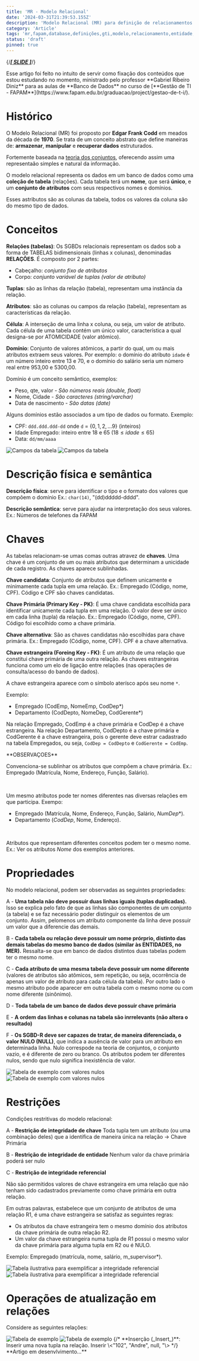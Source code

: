 ```yaml
---
title: 'MR - Modelo Relacional'
date: '2024-03-31T21:39:53.155Z'
description: 'Modelo Relacional (MR) para definição de relacionamentos de banco de dados. Transcrição do conteúdo passado em aula no curso de GTI 1º período, na FAPAM, pelo professor Gabriel Ribeiro Diniz.'
category: 'Article'
tags: 'mr,fapam,database,definições,gti,modelo,relacionamento,entidade,modelo-relacional,tabelas'
status: 'draft'
pinned: true
---
```


{/*[**[ SLIDE ]**](assets/Aula_04_MR.pdf)*/}

<Warn>
  Esse artigo foi feito no intuito de servir como fixação dos conteúdos que estou estudando no momento, ministrado pelo professor **Gabriel Ribeiro Diniz** para as aulas de **Banco de Dados** no curso de [**Gestão de TI - FAPAM**](https://www.fapam.edu.br/graduacao/project/gestao-de-t-i/).
</Warn>


# Histórico

O Modelo Relacional (MR) foi proposto por **Edgar Frank Codd** em meados da década de **1970**. Se trata de um conceito abstrato que define maneiras de: **armazenar**, **manipular** e **recuperar dados** estruturados.

Fortemente baseada na [teoria dos conjuntos](https://pt.wikipedia.org/wiki/Teoria_dos_conjuntos), oferecendo assim uma representaão simples e natural da informação.

O modelo relacional representa os dados em um banco de dados como uma **coleção de tabela** (relações). Cada tabela terá um **nome**, que será **único**, e um **conjunto de atributos** com seus respectivos nomes e domínios.

Esses astributos são as colunas da tabela, todos os valores da coluna são do mesmo tipo de dados.

# Conceitos

**Relações (tabelas)**: Os SGBDs relacionais representam os dados sob a forma de TABELAS bidimensionais (linhas x colunas), denominadas **RELAÇÕES**. É composto por 2 partes:
- Cabeçalho: _conjunto fixo de atributos_
- Corpo: _conjunto variável de tuplas (valor de atributo)_

**Tuplas**: são as linhas da relação (tabela), representam uma instância da relação.

**Atributos**: são as colunas ou campos da relação (tabela), representam as características da relação.

**Célula**: A interseção de uma linha x coluna, ou seja, um valor de atributo. Cada célula de uma tabela contém um único valor, característica a qual designa-se por ATOMICIDADE (valor atômico).

**Domínio**: Conjunto de valores atômicos, a partir do qual, um ou mais atributos extraem seus valores. Por exemplo: o domínio do atributo `idade` é um número inteiro entre 13 e 70, e o domínio do salário seria um número real entre 953,00 e 5300,00.

Domínio é um conceito semântico, exemplos:
- Peso, qte, valor - _São números reais (double, float)_
- Nome, Cidade - _São caracteres (string/varchar)_
- Data de nascimento - _São datas (date)_

Alguns domínios estão associados a um tipo de dados ou formato. Exemplo:
- CPF: `ddd.ddd.ddd-dd` onde `d` = $\{0, 1, 2, ...9\}$ (inteiros)
- Idade Empregado: inteiro entre 18 e 65 ($18 \leq idade \leq 65$)
- Data: `dd/mm/aaaa`

<img src="assets/descricao-tabela-dark.png" className="on-dark" alt="Campos da tabela" />
<img src="assets/descricao-tabela-light.png" className="on-light" alt="Campos da tabela" />



# Descrição física e semântica

**Descrição física**: serve para identificar o tipo e o formato dos valores que compõem o domínio
Ex.: `char(14)`, "(dd)ddddd-dddd".

**Descrição semântica**: serve para ajudar na interpretação dos seus valores.
Ex.: Números de telefones da FAPAM

# Chaves

As tabelas relacionam-se umas comas outras atravez de **chaves**. Uma chave é um conjunto de um ou mais atributos que determinam a unicidade de cada registro. As chaves aparece sublinhadas.

**Chave candidata**: Conjunto de atributos que definem unicamente e minimamente cada tupla em uma relação.
Ex.: Empregado (Código, nome, CPF). Código e CPF são chaves candidatas.

**Chave Primária (Primary Key - PK)**: É uma chave candidata escolhida para identificar unicamente cada tupla em uma relação. O valor deve ser único em cada linha (tupla) da relação.
Ex.: Empregado (<span className="underline">Código</span>, nome, CPF). Código foi escolhido como a chave primária.

**Chave alternativa**: São as chaves candidatas não escolhidas para chave primária.
Ex.: Empregado (Código, nome, CPF). CPF é a chave alternativa.

**Chave estrangeira (Foreing Key - FK)**: É um atributo de uma relação que constitui chave primária de uma outra relação. As chaves estrangeiras funciona como um elo de ligação entre relações (nas operações de consulta/acesso do bando de dados).

A chave estrangeira aparece com o símbolo aterísco após seu nome `*`.

Exemplo:
- Empregado (<span className="underline">CodEmp</span>, NomeEmp, CodDep*)
- Departamento (<span className="underline">CodDepto</span>, NomeDep, CodGerente*)

Na relação Empregado, CodEmp é a chave primária e CodDep é a chave estrangeira.
Na relação Departamento, CodDepto é a chave primária e CodGerente é a chave estrangeira, pois o gerente deve estrar cadastrado na tabela Empregados, ou seja, `CodDep = CodDepto` e `CodGerente = CodEmp`.

<Tip>
**OBSERVAÇOES**

<br/>

Convenciona-se sublinhar os atributos que compõem a chave primária. Ex.: Empregado (<span className="underline">Matrícula</span>, Nome, Endereço, Função, Salário).

<br/>

Um mesmo atributos pode ter nomes diferentes nas diversas relações em que participa. Exempo:
- Empregado (<span className="underline">Matrícula</span>, Nome, Endereço, Função, Salário, _NumDep_*).
- Departamento (<span className="underline">_CodDep_</span>, Nome, Endereço).

<br/>

Atributos que representam diferentes conceitos podem ter o mesmo nome. Ex.: Ver os atributos _Nome_ dos exemplos anteriores.
</Tip>


# Propriedades

No modelo relacional, podem ser observadas as seguintes propriedades:

A - **Uma tabela não deve possuir duas linhas iguais (tuplas duplicadas).** Isso se explica pelo fato de que as linhas são componentes de um conjunto (a tabela) e se faz necessário poder distinguir os elementos de um conjunto. Assim, pelomenos um atributo componente da linha deve possuir um valor que a diferencie das demais.

B - **Cada tabela ou relação deve possuir um nome prórprio, distinto das demais tabelas do mesmo banco de dados (similar às ENTIDADES, no MER).** Ressalta-se que em banco de dados distintos duas tabelas podem ter o mesmo nome.

C - **Cada atributo de uma mesma tabela deve possuir um nome diferente** (valores de atributos são atômicos, sem repetição, ou seja, ocorrência de apenas um valor de atributo para cada célula da tabela). Por outro lado o mesmo atributo pode aparecer em outra tabela com o mesmo nome ou com nome diferente (sinônimo).

D - **Toda tabela de um banco de dados deve possuir chave primária**

E - **A ordem das linhas e colunas na tabela são inrrelevants (não altera o resultado)**

F - **Os SGBD-R deve ser capazes de tratar, de maneira diferenciada, o valor NULO (NULL)**, que indica a ausência de valor para um atributo em determinada linha. Nulo correspode na teoria de conjuntos, o conjunto vazio, e é diferente de zero ou branco. Os atributos podem ter diferentes nulos, sendo que nulo significa inexistência de valor.

<img src="assets/exemplo-tabela-nulo-dark.png" className="on-dark" alt="Tabela de exemplo com valores nulos" />
<img src="assets/exemplo-tabela-nulo-light.png" className="on-light" alt="Tabela de exemplo com valores nulos" />

# Restrições

Condições restritivas do modelo relacional:

A - **Restrição de integridade de chave**
Toda tupla tem um atributo (ou uma combinação deles) que a identifica de maneira única na relação -> Chave Primária

B - **Restrição de integridade de entidade**
Nenhum valor da chave primária poderá ser nulo

C - **Restrição de integridade referencial**

Não são permitidos valores de chave estrangeira em uma relação que não tenham sido cadastrados previamente como chave primária em outra relação.

Em outras palavras, estabelece que um conjunto de atributos de uma relação R1, é uma chave estrangeira se satisfaz as seguintes regras:
- Os atributos da chave estrangeira tem o mesmo domínio dos atributos da chave primária de outra relação R2.
- Um valor da chave estrangeira numa tupla de R1 possui o mesmo valor da chave primária para alguma tupla em R2 ou é NULO.

Exemplo: Empregado (<span className="underline">matrícula</span>, nome, salário, m_supervisor*).

<img src="assets/exemplo-integridade-referencial-dark.png" className="on-dark" alt="Tabela ilustrativa para exemplificar a integridade referencial" />
<img src="assets/exemplo-integridade-referencial-light.png" className="on-light" alt="Tabela ilustrativa para exemplificar a integridade referencial" />

# Operações de atualização em relações

Considere as seguintes relações:

<img src="assets/relacao-atualizacao-exemplo-dark.png" className="on-dark" alt="Tabela de exemplo" />
<img src="assets/relacao-atualizacao-exemplo-light.png" className="on-light" alt="Tabela de exemplo" />
{/*
**Inserção (_Insert_)**: Inserir uma nova tupla na relação.
Inserir \<"102", "Andre", null, "\>
*/}





























<Warn>
**Artigo em desenvlvimento...**
</Warn>

